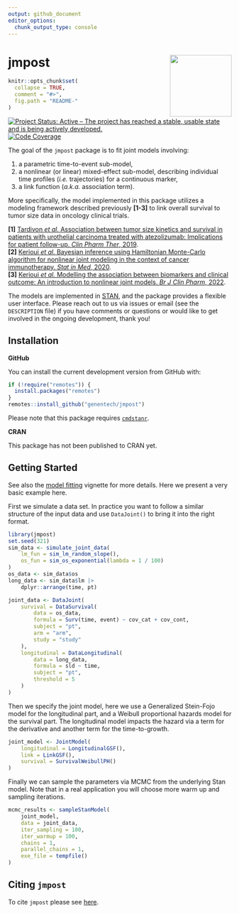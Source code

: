 ```yaml
---
output: github_document
editor_options: 
  chunk_output_type: console
---
```

<!-- markdownlint-disable-file -->
<!-- README.md needs to be generated from README.Rmd. Please edit that file -->

# jmpost <a href="https://genentech.github.io/jmpost"><img src="man/figures/logo.png" align="right" height="139" /></a>

```r
knitr::opts_chunk$set(
  collapse = TRUE,
  comment = "#>",
  fig.path = "README-"
)
```

<!-- badges: start -->
[![Project Status: Active – The project has reached a stable, usable state and is being actively developed.](https://www.repostatus.org/badges/latest/wip.svg)](https://www.repostatus.org/#wip)
[![Code Coverage](https://raw.githubusercontent.com/genentech/jmpost/_xml_coverage_reports/data/main/badge.svg)](https://raw.githubusercontent.com/genentech/jmpost/_xml_coverage_reports/data/main/coverage.xml)
<!-- badges: end -->
\

The goal of the `jmpost` package is to fit joint models involving:

1. a parametric time-to-event sub-model,
1. a nonlinear (or linear) mixed-effect sub-model, describing individual time profiles (_i.e._ trajectories) for a continuous marker,
1. a link function (_a.k.a._ association term).

More specifically, the model implemented in this package utilizes a modeling framework described previously **[1-3]** to link overall survival to tumor size data in oncology clinical trials.

**[1]** [Tardivon _et al._ Association between tumor size kinetics and survival in patients with urothelial carcinoma treated with atezolizumab: Implications for patient follow-up. _Clin Pharm Ther_, 2019](https://doi.org/10.1002/cpt.1450).  
**[2]** [Kerioui _et al._ Bayesian inference using Hamiltonian Monte-Carlo algorithm for nonlinear joint modeling in the context of cancer immunotherapy. _Stat in Med_, 2020](https://doi.org/10.1002/sim.8756).  
**[3]** [Kerioui _et al._ Modelling the association between biomarkers and clinical outcome: An introduction to nonlinear joint models. _Br J Clin Pharm_, 2022](https://doi.org/10.1111/bcp.15200).

The models are implemented in [STAN](https://mc-stan.org/), and the package provides a flexible user interface.
Please reach out to us via issues or email (see the `DESCRIPTION` file) if you have comments or questions or would like to get involved in the ongoing development, thank you!

## Installation

**GitHub**

You can install the current development version from GitHub with:

```r
if (!require("remotes")) {
  install.packages("remotes")
}
remotes::install_github("genentech/jmpost")
```

Please note that this package requires [`cmdstanr`](https://mc-stan.org/cmdstanr/).

**CRAN**

This package has not been published to CRAN yet.

## Getting Started

See also the [model fitting](https://genentech.github.io/jmpost/main/articles/model_fitting.html)
vignette for more details. Here we present a very basic example here.

First we simulate a data set. In practice you want to follow a similar structure
of the input data and use `DataJoint()` to bring it into the right format.

```r
library(jmpost)
set.seed(321)
sim_data <- simulate_joint_data(
    lm_fun = sim_lm_random_slope(),
    os_fun = sim_os_exponential(lambda = 1 / 100)
)
os_data <- sim_data$os
long_data <- sim_data$lm |>
    dplyr::arrange(time, pt)

joint_data <- DataJoint(
    survival = DataSurvival(
        data = os_data,
        formula = Surv(time, event) ~ cov_cat + cov_cont,
        subject = "pt",
        arm = "arm",
        study = "study"
    ),
    longitudinal = DataLongitudinal(
        data = long_data,
        formula = sld ~ time,
        subject = "pt",
        threshold = 5
    )
)
```

Then we specify the joint model, here we use a Generalized Stein-Fojo model
for the longitudinal part, and a Weibull proportional hazards model for the 
survival part. The longitudinal model impacts the hazard via a term for the
derivative and another term for the time-to-growth.

```r
joint_model <- JointModel(
    longitudinal = LongitudinalGSF(),
    link = LinkGSF(),
    survival = SurvivalWeibullPH()
)
```

Finally we can sample the parameters via MCMC from the underlying Stan model.
Note that in a real application you will choose more warm up and sampling iterations.

```r
mcmc_results <- sampleStanModel(
    joint_model,
    data = joint_data,
    iter_sampling = 100,
    iter_warmup = 100,
    chains = 1,
    parallel_chains = 1,
    exe_file = tempfile()
)
```

## Citing `jmpost`

To cite `jmpost` please see [here](https://genentech.github.io/jmpost/main/authors.html#citation).
